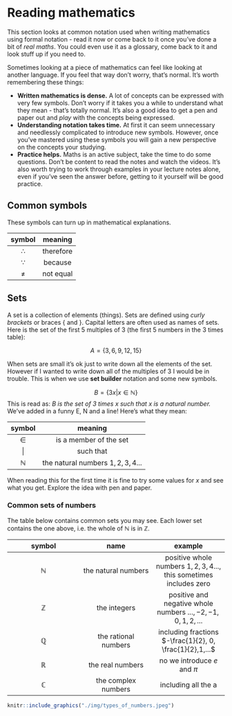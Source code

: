 # Reading mathematics

This section looks at common notation used when writing mathematics using formal notation - read it now or come back to it once you've done a bit of *real maths*. You could even use it as a glossary, come back to it and look stuff up if you need to.

Sometimes looking at a piece of mathematics can feel like looking at another language. If you feel that way don't worry, that's normal. It's worth remembering these things:

* **Written mathematics is dense.** A lot of concepts can be expressed with very few symbols. Don't worry if it takes you a while to understand what they mean - that's totally normal. It's also a good idea to get a pen and paper out and *play* with the concepts being expressed.
* **Understanding notation takes time.** At first it can seem unnecessary and needlessly complicated to introduce new symbols. However, once you've mastered using these symbols you will gain a new perspective on the concepts your studying.
* **Practice helps.** Maths is an active subject, take the time to do some questions. Don't be content to read the notes and watch the videos. It's also worth trying to work through examples in your lecture notes alone, even if you've seen the answer before, getting to it yourself will be good practice.

## Common symbols

These symbols can turn up in mathematical explanations. 

| symbol | meaning |
|:--:|:--:|
| $\therefore$ | therefore |
| $\because$ | because |
| $\neq$ | not equal |

## Sets

A set is a collection of elements (things). Sets are defined using *curly brackets* or braces $\{$ and $\}$. Capital letters are often used as names of sets. Here is the set of the first $5$ multiples of $3$ (the first $5$ numbers in the $3$ times table):

$$A = \{3,6,9,12,15\}$$

When sets are small it's ok just to write down all the elements of the set. However if I wanted to write down all of the multiples of $3$ I would be in trouble. This is when we use **set builder** notation and some new symbols. 

$$B = \{ 3x | x \in \mathbb{N} \}$$
This is read as: *$B$ is the set of $3$ times $x$ such that $x$ is a natural number.* We've added in a funny E, N and a line! Here's what they mean:

| symbol | meaning |
|:--:|:--:|
| $\in$ | is a member of the set |
| $|$ | such that |
| $\mathbb{N}$ | the natural numbers $1,2,3,4...$ |

When reading this for the first time it is fine to try some values for $x$ and see what you get. Explore the idea with pen and paper.

### Common sets of numbers

The table below contains common sets you may see. Each lower set contains the one above, i.e. the whole of $\mathbb{N}$ is in $\mathbb{Z}$.

| symbol | name | example |
|:--:|:--:|:--:|
| $\mathbb{N}$ | the natural numbers | positive whole numbers $1,2,3,4...$, this sometimes includes zero |
| $\mathbb{Z}$ | the integers | positive and negative whole numbers $..., -2, -1, 0, 1,2,...$ |
| $\mathbb{Q}$ | the rational numbers | including fractions $-\frac{1}{2}, 0, \frac{1}{2},1,...$ |
| $\mathbb{R}$ | the real numbers | no we introduce $e$ and $\pi$ |
| $\mathbb{C}$ | the complex numbers | including all the a |

```r
knitr::include_graphics("./img/types_of_numbers.jpeg")
```
